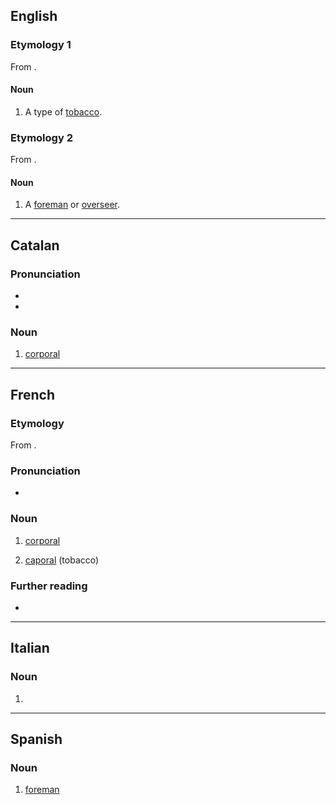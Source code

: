 ==English==

===Etymology 1===
From {{etyl|fr|en}} {{m|fr|caporal}}.

====Noun====
{{en-noun|-}}

# A type of [[tobacco]].

===Etymology 2===
From {{etyl|es|en}} {{m|es|caporal}}.

====Noun====
{{en-noun}}

# {{lb|en|Latin America}} A [[foreman]] or [[overseer]].

----

==Catalan==

===Pronunciation===
* {{ca-IPA}}
* {{rhymes|al|lang=ca}}

===Noun===
{{ca-noun|m}}

# {{lb|ca|military}} [[corporal]]

----

==French==

===Etymology===
From {{etyl|it|fr}} {{m|it|caporale}}.

===Pronunciation===
* {{IPA|/ka.pɔ.ʁal/|lang=fr}}

===Noun===
{{fr-noun|m|caporaux}}

# {{lb|fr|military}} [[corporal]]
# [[#English|caporal]] (tobacco)

===Further reading===
* {{R:TLFi}}

----

==Italian==

===Noun===
{{head|it|noun|g=m|invariable}}

# {{apocopic form of|caporale|lang=it}}

----

==Spanish==

===Noun===
{{es-noun|m|es}}

# [[foreman]]